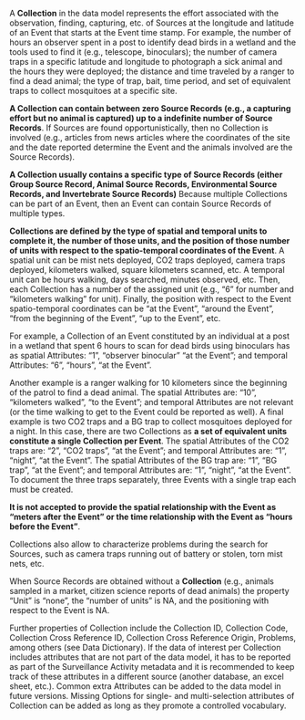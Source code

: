 A **Collection** in the data model represents the effort associated with the observation, finding, capturing, etc. of Sources at the longitude and latitude of an Event that starts at the Event time stamp. For example, the number of hours an observer spent in a post to identify dead birds in a wetland and the tools used to find it (e.g., telescope, binoculars); the number of camera traps in a specific latitude and longitude to photograph a sick animal and the hours they were deployed; the distance and time traveled by a ranger to find a dead animal; the type of trap, bait, time period, and set of equivalent traps to collect mosquitoes at a specific site. 

**A Collection can contain between zero Source Records (e.g., a capturing effort but no animal is captured) up to a indefinite number of Source Records**. If Sources are found opportunistically, then no Collection is involved (e.g., articles from news articles where the coordinates of the site and the date reported determine the Event and the animals involved are the Source Records). 

**A Collection usually contains a specific type of Source Records (either Group Source Record, Animal Source Records, Environmental Source Records, and Invertebrate Source Records)** Because multiple Collections can be part of an Event, then an Event can contain Source Records of multiple types.

**Collections are defined by the type of spatial and temporal units to complete it, the number of those units, and the position of those number of units with respect to the spatio-temporal coordinates of the Event**. A spatial unit can be mist nets deployed, CO2 traps deployed, camera traps deployed, kilometers walked, square kilometers scanned, etc. A temporal unit can be hours walking, days searched, minutes observed, etc. Then, each Collection has a number of the assigned unit (e.g., "6" for number and "kilometers walking" for unit). Finally, the position with respect to the Event spatio-temporal coordinates can be "at the Event", "around the Event", "from the beginning of the Event", "up to the Event", etc. 

For example, a Collection of an Event constituted by an individual at a post in a wetland that spent 6 hours to scan for dead birds using binoculars has as spatial Attributes: "1", "observer binocular" "at the Event"; and temporal Attributes: "6", "hours", "at the Event". 

Another example is a ranger walking for 10 kilometers since the beginning of the patrol to find a dead animal. The spatial Attributes are: "10", "kilometers walked", "to the Event"; and temporal Attributes are not relevant (or the time walking to get to the Event could be reported as well). A final example is two CO2 traps and a BG trap to collect mosquitoes deployed for a night. In this case, there are two Collections as **a set of equivalent units constitute a single Collection per Event**. The spatial Attributes of the CO2 traps are: "2", "CO2 traps", "at the Event"; and temporal Attributes are: "1", "night", "at the Event". The spatial Attributes of the BG trap are: "1", "BG trap", "at the Event"; and temporal Attributes are: "1", "night", "at the Event". To document the three traps separately, three Events with a single trap each must be created. 

**It is not accepted to provide the spatial relationship with the Event as "meters after the Event" or the time relationship with the Event as "hours before the Event"**.

Collections also allow to characterize problems during the search for Sources, such as camera traps running out of battery or stolen, torn mist nets, etc. 

When Source Records are obtained without a **Collection** (e.g., animals sampled in a market, citizen science reports of dead animals) the property "Unit" is "none", the "number of units" is NA, and the positioning with respect to the Event is NA.

Further properties of Collection include the Collection ID, Collection Code, Collection Cross Reference ID, Collection Cross Reference Origin, Problems, among others (see Data Dictionary). If the data of interest per Collection includes attributes that are not part of the data model, it has to be reported as part of the Surveillance Activity metadata and it is recommended to keep track of these attributes in a different source (another database, an excel sheet, etc.). Common extra Attributes can be added to the data model in future versions. Missing Options for single- and multi-selection attributes of Collection can be added as long as they promote a controlled vocabulary.





